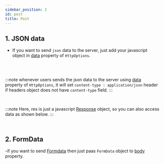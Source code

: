 ```yaml
---
sidebar_position: 2
id: post
title: Post
---
```



## 1. JSON data

- If you want to send `json` data to the server, just add your javascript object in [data](../API/HttpOptions#data) property of `HttpOptions`.

<Json />
<br />
<br />

:::note
whenever users sends the json data to the server using [data](../API/HttpOptions#data) property of `HttpOptions`, it will set `content-type : application/json` header if headers object does not have `content-type` field.
:::

<br />

:::note
Here, res is just a javascript [Response](https://developer.mozilla.org/en-US/docs/Web/API/Response) object, so you can also access data as shown below.
:::

<br />
<JsonResponse />

## 2. FormData

-if you want to send [Formdata](https://developer.mozilla.org/en-US/docs/Web/API/FormData/Using_FormData_Objects) then just paas `FormData` object to [body](https://developer.mozilla.org/en-US/docs/Web/API/Request/body) property.

<FormData />
